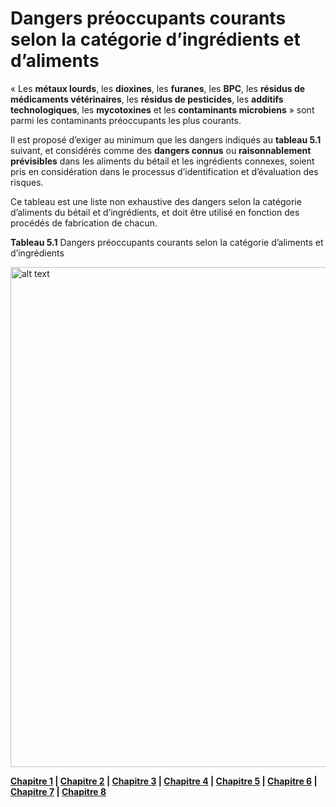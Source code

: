 # Dangers préoccupants courants selon la catégorie d'ingrédients et d'aliments

« Les **métaux lourds**, les **dioxines**, les **furanes**, les **BPC**, les **résidus de médicaments vétérinaires**, les **résidus de pesticides**, les **additifs technologiques**, les **mycotoxines** et les **contaminants microbiens** » sont parmi les contaminants préoccupants les plus courants.

Il est proposé d'exiger au minimum que les dangers indiqués au **tableau 5.1** suivant, et considérés comme des **dangers connus** ou **raisonnablement prévisibles** dans les aliments du bétail et les ingrédients connexes, soient pris en considération dans le processus d'identification et d'évaluation des risques. 

Ce tableau est une liste non exhaustive des dangers selon la catégorie d'aliments du bétail et d'ingrédients, et doit être utilisé en fonction des procédés de fabrication de chacun.

**Tableau 5.1** Dangers préoccupants courants selon la catégorie d'aliments et d'ingrédients

<img src = "figures/tab-5.1.png" alt = "alt text" width = "800"/>


<div align = "center">**[Chapitre 1](https://git.io/Jk9Ck) | [Chapitre 2](https://git.io/Jk9Cs) | [Chapitre 3](https://git.io/Jk9Cn) | [Chapitre 4](https://git.io/Jk9CE) | [Chapitre 5](https://git.io/Jk9C2) | [Chapitre 6](https://git.io/Jk9CV) | [Chapitre 7](https://git.io/Jk9C6) | [Chapitre 8](https://git.io/Jk9Ci)**</div>